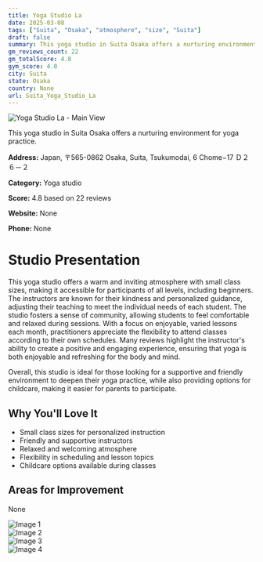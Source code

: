 ```yaml
---
title: Yoga Studio La
date: 2025-03-08
tags: ["Suita", "Osaka", "atmosphere", "size", "Suita"]  
draft: false
summary: This yoga studio in Suita Osaka offers a nurturing environment for yoga practice.
gm_reviews_count: 22
gm_totalScore: 4.8
gym_score: 4.0
city: Suita
state: Osaka
country: None
url: Suita_Yoga_Studio_La
---
```


<div className="aspect-[16/9] relative my-8">
  <img 
    src="https://lh5.googleusercontent.com/p/AF1QipP_8G9RtnFWCLe4hNzmxRZBpKFzg9Fe4eH-Hyvf=w1920-h1080-k-no"
    alt="Yoga Studio La - Main View"
    className="object-cover absolute inset-0 w-full h-full rounded-lg"
  />
</div>

This yoga studio in Suita Osaka offers a nurturing environment for yoga practice.

**Address:** Japan, 〒565-0862 Osaka, Suita, Tsukumodai, 6 Chome−17 Ｄ２６－２

**Category:** Yoga studio

**Score:** 4.8 based on 22 reviews

**Website:** None

**Phone:** None

# Studio Presentation

This yoga studio offers a warm and inviting atmosphere with small class sizes, making it accessible for participants of all levels, including beginners. The instructors are known for their kindness and personalized guidance, adjusting their teaching to meet the individual needs of each student. The studio fosters a sense of community, allowing students to feel comfortable and relaxed during sessions. With a focus on enjoyable, varied lessons each month, practitioners appreciate the flexibility to attend classes according to their own schedules. Many reviews highlight the instructor's ability to create a positive and engaging experience, ensuring that yoga is both enjoyable and refreshing for the body and mind.

Overall, this studio is ideal for those looking for a supportive and friendly environment to deepen their yoga practice, while also providing options for childcare, making it easier for parents to participate.

## Why You'll Love It

- Small class sizes for personalized instruction
- Friendly and supportive instructors
- Relaxed and welcoming atmosphere
- Flexibility in scheduling and lesson topics
- Childcare options available during classes

## Areas for Improvement

None

<div className="grid grid-cols-1 xl:grid-cols-2 gap-4 my-8">
<div className="aspect-[4/3] relative"><img src="https://lh5.googleusercontent.com/p/AF1QipO0SfU7bhu_FC4J32GHuEamPH_iUp4VSXCYFnqA=w1920-h1080-k-no" alt="Image 1" className="object-cover absolute inset-0 w-full h-full rounded-lg" /></div>
<div className="aspect-[4/3] relative"><img src="https://lh5.googleusercontent.com/p/AF1QipP3wwwqd6_UICloWY4npZ0kYMOcSBJqYBHFO-yq=w1920-h1080-k-no" alt="Image 2" className="object-cover absolute inset-0 w-full h-full rounded-lg" /></div>
<div className="aspect-[4/3] relative"><img src="https://lh5.googleusercontent.com/p/AF1QipMo2BDiCk2UPhi6rWbUejhuMR01pBGU04CZ5eV-=w1920-h1080-k-no" alt="Image 3" className="object-cover absolute inset-0 w-full h-full rounded-lg" /></div>
<div className="aspect-[4/3] relative"><img src="https://lh5.googleusercontent.com/p/AF1QipNCHr9AUBAVILFAeqEafu8E1x1iPFEFUMEJ7L5I=w1920-h1080-k-no" alt="Image 4" className="object-cover absolute inset-0 w-full h-full rounded-lg" /></div>
</div>